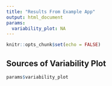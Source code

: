 ---
title: "Results From Example App"
output: html_document
params:
  variability_plot: NA
---

```{r setup, include=FALSE}
knitr::opts_chunk$set(echo = FALSE)
```


## Sources of Variability Plot

```{r}
params$variability_plot
```
